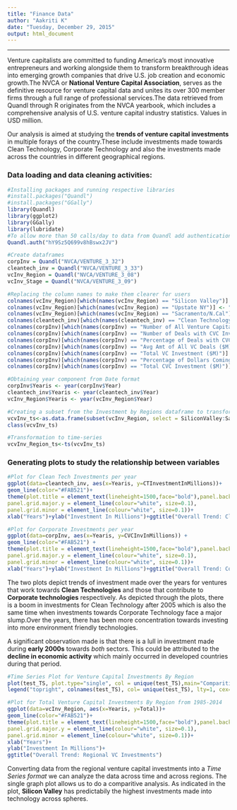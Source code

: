 ---
title: "Finance Data"
author: "Aakriti K"
date: "Tuesday, December 29, 2015"
output: html_document
---
***
Venture capitalists are committed to funding America's most innovative entrepreneurs and working alongside them to transform breakthrough ideas into emerging growth companies that drive U.S. job creation and economic growth.The NVCA or **National Venture Capital Association**, serves as the definitive resource for venture capital data and unites its over 300 member firms through a full range of professional services.The data retrieved from Quandl through R originates from the NVCA yearbook, which includes a comprehensive analysis of U.S. venture capital industry statistics. Values in USD million.

Our analysis is aimed at studying the **trends of venture capital investments** in multiple forays of the country.These include investments made towards Clean Technology, Corporate Technology and also the investments made across the countries in different geographical regions.

### Data loading and data cleaning activities:
```{r, warning=FALSE, message=FALSE, fig.align='center', fig.height=7, fig.width=8}
#Installing packages and running respective libraries
#install.packages("Quandl")
#install.packages("GGally")
library(Quandl)
library(ggplot2)
library(GGally)
library(lubridate)
#To allow more than 50 calls/day to data from Quandl add authentication function
Quandl.auth("hY9Sz5Q699v8hBswx2JV")

#Create dataframes
corpInv = Quandl("NVCA/VENTURE_3_32")
cleantech_inv = Quandl("NVCA/VENTURE_3_33")
vcInv_Region = Quandl("NVCA/VENTURE_3_08")
vcInv_Stage = Quandl("NVCA/VENTURE_3_09")

#Replacing the column names to make them clearer for users
colnames(vcInv_Region)[which(names(vcInv_Region) == "Silicon Valley")] <- "SiliconValley"
colnames(vcInv_Region)[which(names(vcInv_Region) == "Upstate NY")] <- "UpstateNY"
colnames(vcInv_Region)[which(names(vcInv_Region) == "Sacramento/N.Cal")] <- "Sacramento"
colnames(cleantech_inv)[which(names(cleantech_inv) == "Clean Technology Investments ($M)")] <- "CTInvestmentInMillions"
colnames(corpInv)[which(names(corpInv) == "Number of All Venture Capital Deals")] <- "TotalVCDeals"
colnames(corpInv)[which(names(corpInv) == "Number of Deals with CVC Involvement")] <- "TotalDealsCVC"
colnames(corpInv)[which(names(corpInv) == "Percentage of Deals with CVC Involvment")] <- "PercentageDealsCVC"
colnames(corpInv)[which(names(corpInv) == "Avg Amt of All VC Deals ($M)")] <- "AvgAmtVCDealsMils"
colnames(corpInv)[which(names(corpInv) == "Total VC Investment ($M)")] <- "TotalVCInvInMils"
colnames(corpInv)[which(names(corpInv) == "Percentage of Dollars Coming from CVCs")] <- "PerDollarsfromCVC"
colnames(corpInv)[which(names(corpInv) == "Total CVC Investment ($M)")] <- "CVCInvInMillions"

#Obtaining year component from Date format
corpInv$Yearis <- year(corpInv$Year)
cleantech_inv$Yearis <- year(cleantech_inv$Year)
vcInv_Region$Yearis <- year(vcInv_Region$Year)

#Creating a subset from the Investment by Regions dataframe to transform to Time Series
vcvInv_ts<-as.data.frame(subset(vcInv_Region, select = SiliconValley:Sacramento))
class(vcvInv_ts)

#Transformation to time-series
vcvInv_Region_ts<-ts(vcvInv_ts)                     
```

### Generating plots to study the relationship between variables
```{r,warning=FALSE, message=FALSE, fig.align='center', fig.height=7, fig.width=8}
#Plot for Clean Tech Investments per year
ggplot(data=cleantech_inv, aes(x=Yearis, y=CTInvestmentInMillions))+
geom_line(color="#FAB521")+
theme(plot.title = element_text(lineheight=1500,face="bold"),panel.background = element_rect(fill="#393939"), panel.grid.major.x = element_blank(),
panel.grid.major.y = element_line(colour="white", size=0.1),
panel.grid.minor = element_line(colour="white", size=0.1))+
xlab("Years")+ylab("Investment In Millions")+ggtitle("Overall Trend: Clean Technology Investments")

#Plot for Corporate Investments per year
ggplot(data=corpInv, aes(x=Yearis, y=CVCInvInMillions)) +
geom_line(color="#FAB521") +
theme(plot.title = element_text(lineheight=1500,face="bold"),panel.background = element_rect(fill="#393939"), panel.grid.major.x = element_blank(),
panel.grid.major.y = element_line(colour="white", size=0.1),
panel.grid.minor = element_line(colour="white", size=0.1))+
xlab("Years")+ylab("Investment In Millions")+ggtitle("Overall Trend: Corporate Investments")

```

The two plots depict trends of investment made over the years for ventures that work towards **Clean Technologies** and those that contribute to **Corporate technologies** respectively.
As depicted through the plots, there is a boom in investments for Clean Technology after 2005 which is also the same time when investments towards Corporate Technology face a major slump.Over the years, there has been more concentration towards investing into more environment friendly technologies.

A significant observation made is that there is a lull in investment made during **early 2000s** towards *both* sectors. This could be attributed to the **decline in economic activity** which mainly occurred in developed countries during that period.

```{r, warning=FALSE, message=FALSE, fig.align='center', fig.height=7, fig.width=9}
#Time Series Plot for Venture Capital Investments By Region 
plot(test_TS, plot.type="single", col = unique(test_TS),main="Comparitive Analysis: VCV Investment/Region",ylab="Investment in Millions",lwd=2)
legend("topright", colnames(test_TS), col= unique(test_TS), lty=1, cex=.65, bty="n",lwd=2)
```

```{r, warning=FALSE, message=FALSE, fig.align='center', fig.height=7, fig.width=8}

#Plot for Total Venture Capital Investments By Region from 1985-2014
ggplot(data=vcInv_Region, aes(x=Yearis, y=Total))+
geom_line(color="#FAB521")+
theme(plot.title = element_text(lineheight=1500,face="bold"),panel.background = element_rect(fill="#393939"), panel.grid.major.x = element_blank(),
panel.grid.major.y = element_line(colour="white", size=0.1),
panel.grid.minor = element_line(colour="white", size=0.1))+
xlab("Years")+
ylab("Investment In Millions")+
ggtitle("Overall Trend: Regional VC Investments")
```

Converting data from the regional venture capital investments into a *Time Series format* we can analyze the data across time and across regions. The single graph plot allows us to do a comparitive analysis. As indicated in the plot, **Silicon Valley** has predictabily the highest investments made into technology across spheres.